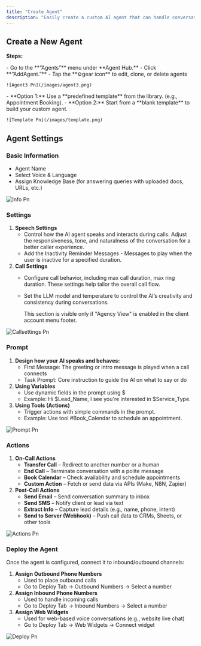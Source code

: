 ```yaml
---
title: "Create Agent"
description: "Easily create a custom AI agent that can handle conversations, qualify leads, book appointments, and automate client workflows."
---
```


## **Create a New Agent**

**Steps:**

<Steps>
  <Step title="Login as Client Account" stepNumber={1} titleSize="p">
    - Go to the **“Agents”** menu under **Agent Hub.**
    - Click **“AddAgent.”**
    - Tap the **⚙️gear icon** to edit, clone, or delete agents

    ![Agent3 Pn](/images/agent3.png)
  </Step>
  <Step title="Choose from Agent Library" stepNumber={2} titleSize="p">
    - **Option 1:** Use a **predefined template** from the library. (e.g., Appointment Booking).
    - **Option 2:** Start from a **blank template** to build your custom agent.

    ![Template Pn](/images/template.png)
  </Step>
</Steps>

## **Agent Settings**

### **Basic Information**

- Agent Name
- Select Voice & Language
- Assign Knowledge Base (for answering queries with uploaded docs, URLs, etc.)

![Info Pn](/images/info.png)

### **Settings**

1. **Speech Settings**
   - Control how the AI agent speaks and interacts during calls. Adjust the responsiveness, tone, and naturalness of the conversation for a better caller experience.
   - Add the Inactivity Reminder Messages - Messages to play when the user is inactive for a specified duration.
3. **Call Settings**
   - Configure call behavior, including max call duration, max ring duration. These settings help tailor the overall call flow.
   - Set the LLM model and temperature to control the AI’s creativity and consistency during conversations.

     <Note>
       This section is visible only if "Agency View" is enabled in the client account menu footer.
     </Note>

![Callsettings Pn](/images/callsettings.png)

### **Prompt**

1. **Design how your AI speaks and behaves:**
   - First Message: The greeting or intro message is played when a call connects
   - Task Prompt: Core instruction to guide the AI on what to say or do
2. **Using Variables**
   - Use dynamic fields in the prompt using \$
   - Example: Hi \$Lead_Name, I see you're interested in \$Service_Type.
3. **Using Tools (Actions)**
   - Trigger actions with simple commands in the prompt.
   - Example: Use tool #Book_Calendar to schedule an appointment.

![Prompt Pn](/images/prompt.png)

### **Actions**

1. **On-Call Actions**
   - **Transfer Call** – Redirect to another number or a human
   - **End Call** – Terminate conversation with a polite message
   - **Book Calendar** – Check availability and schedule appointments
   - **Custom Action** – Fetch or send data via APIs (Make, N8N, Zapier)
2. **Post-Call Actions**
   - **Send Email** – Send conversation summary to inbox
   - **Send SMS** – Notify client or lead via text
   - **Extract Info** – Capture lead details (e.g., name, phone, intent)
   - **Send to Server (Webhook)** – Push call data to CRMs, Sheets, or other tools

![Actions Pn](/images/actions.png)

### **Deploy the Agent**

Once the agent is configured, connect it to inbound/outbound channels:

1. **Assign Outbound Phone Numbers**
   - Used to place outbound calls
   - Go to Deploy Tab → Outbound Numbers → Select a number
2. **Assign Inbound Phone Numbers**
   - Used to handle incoming calls
   - Go to Deploy Tab → Inbound Numbers → Select a number
3. **Assign Web Widgets**
   - Used for web-based voice conversations (e.g., website live chat)
   - Go to Deploy Tab → Web Widgets → Connect widget

![Deploy Pn](/images/deploy.png)